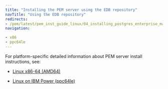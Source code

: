 ```yaml
---
title: "Installing the PEM server using the EDB repository"
navTitle: "Using the EDB repository"
redirects:
- /pem/latest/pem_inst_guide_linux/04_installing_postgres_enterprise_manager/03_installing_pem_server_using_edb_repository/
navigation:

- x86
- ppc64le
---
```


For platform-specific detailed information about PEM server install instructions, see:

- [Linux x86-64 (AMD64)](x86)

- [Linux on IBM Power (ppc64le)](ppc64le)
